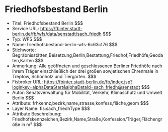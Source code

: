 # Friedhofsbestand Berlin
- Titel: Friedhofsbestand Berlin $$$
- Service URL: https://fbinter.stadt-berlin.de/fb/wfs/data/senstadt/sach_friedh $$$
- Typ: WFS $$$
- Name: friedhofsbestand-berlin-wfs-6c63cf76 $$$
- Stichworte: Begräbnisstätten,Beisetzung,Berlin,Bestattung,Friedhof,Friedhöfe,Geodaten,Karten $$$
- Anmerkung: Alle geöffneten und geschlossenen Berliner Friedhöfe nach ihrem Träger einschließlich der drei großen sowjetischen Ehrenmale in Treptow, Schönholz und Tiergarten. $$$
- Fisbroker URL: https://fbinter.stadt-berlin.de/fb/index.jsp?loginkey=alphaDataStart&alphaDataId=sach_friedh@senstadt $$$
- Autor: Senatsverwaltung für Mobilität, Verkehr, Klimaschutz und Umwelt Berlin $$$
- Attribute: frhkennz,bezirk,name,strasse,konfess,fläche,geom $$$
- Layer Name: fis:sach_friedhType $$$
- Attribute Beschreibung: Friedhofskennzeichen,Bezirk,Name,Straße,Konfession/Träger,Flächengröße in m² $$$
